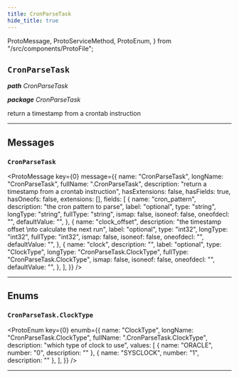 ```yaml
---
title: CronParseTask
hide_title: true
---
```


  ProtoMessage,
  ProtoServiceMethod,
  ProtoEnum,
} from "/src/components/ProtoFile";

## `CronParseTask`

_**path** CronParseTask_

_**package** CronParseTask_

return a timestamp from a crontab instruction

---

## Messages

### `CronParseTask`

<ProtoMessage
  key={0}
  message={{
    name: "CronParseTask",
    longName: "CronParseTask",
    fullName: ".CronParseTask",
    description: "return a timestamp from a crontab instruction",
    hasExtensions: false,
    hasFields: true,
    hasOneofs: false,
    extensions: [],
    fields: [
      {
        name: "cron_pattern",
        description: "the cron pattern to parse",
        label: "optional",
        type: "string",
        longType: "string",
        fullType: "string",
        ismap: false,
        isoneof: false,
        oneofdecl: "",
        defaultValue: "",
      },
      {
        name: "clock_offset",
        description: "the timestamp offset \nto calculate the next run",
        label: "optional",
        type: "int32",
        longType: "int32",
        fullType: "int32",
        ismap: false,
        isoneof: false,
        oneofdecl: "",
        defaultValue: "",
      },
      {
        name: "clock",
        description: "",
        label: "optional",
        type: "ClockType",
        longType: "CronParseTask.ClockType",
        fullType: "CronParseTask.ClockType",
        ismap: false,
        isoneof: false,
        oneofdecl: "",
        defaultValue: "",
      },
    ],
  }}
/>

---

## Enums

### `CronParseTask.ClockType`

<ProtoEnum
  key={0}
  enumb={{
    name: "ClockType",
    longName: "CronParseTask.ClockType",
    fullName: ".CronParseTask.ClockType",
    description: "which type of clock to use",
    values: [
      { name: "ORACLE", number: "0", description: "" },
      { name: "SYSCLOCK", number: "1", description: "" },
    ],
  }}
/>

---
